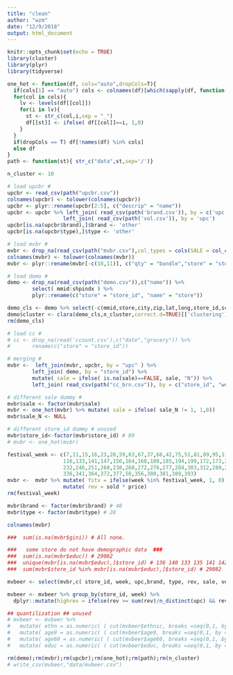 ```yaml
---
title: "clean"
author: "wzm"
date: "12/9/2018"
output: html_document
---
```


```r
knitr::opts_chunk$set(echo = TRUE)
library(cluster)
library(plyr)
library(tidyverse)
```

```r
one_hot <- function(df, cols="auto",dropCols=T){
  if(cols[1] == "auto") cols <- colnames(df)[which(sapply(df, function(x) is.factor(x) & !is.ordered(x)))]
  for(col in cols){
    lv <- levels(df[[col]])
    for(i in lv){
      st <- str_c(col,i,sep = "_")
      df[[st]] <- ifelse( df[[col]]==i, 1,0) 
    }
  }
  if(dropCols == T) df[!names(df) %in% cols]
  else df
}
path <- function(st){ str_c("data",st,sep='/')}
```

```r
n_cluster <- 10
```

```r
# load upcbr #
upcbr <- read_csv(path("upcbr.csv"))
colnames(upcbr) <- tolower(colnames(upcbr))
upcbr <- plyr::rename(upcbr[2:5], c("descrip" = "name"))
upcbr <- upcbr %>% left_join( read_csv(path('brand.csv')), by = c('upc' = 'UPC') ) %>% 
                  left_join( read_csv(path('vol.csv')), by = 'upc')
upcbr[is.na(upcbr$brand),]$brand <- 'other'
upcbr[is.na(upcbr$type),]$type <- 'other'

# load mvbr #
mvbr <- drop_na(read_csv(path("mvbr.csv"),col_types = cols(SALE = col_character())),c("UPC"))
colnames(mvbr) <- tolower(colnames(mvbr))
mvbr <- plyr::rename(mvbr[-c(10,11)], c("qty" = "bundle","store" = "store_id","move" = "sold")) 

# load demo #
demo <- drop_na(read_csv(path("demo.csv")),c("name")) %>% 
        select( mmid:shpindx ) %>%
        plyr::rename(c("store" = "store_id", "name" = "store"))

demo_cls <- demo %>% select(-c(mmid,store,city,zip,lat,long,store_id,scluster,zone))
demo$cluster <- clara(demo_cls,n_cluster,correct.d=TRUE)[['clustering']]
rm(demo_cls)

# load cc #
# cc <- drop_na(read('ccount.csv'),c("date","grocery")) %>% 
#       rename(c("store" = "store_id"))
```

```r
# merging #
mvbr <-  left_join(mvbr, upcbr, by = "upc" ) %>%
        left_join( demo, by = "store_id") %>%
        mutate( sale = ifelse( is.na(sale)==FALSE, sale, "N")) %>% 
        left_join( read_csv(path("cc_brn.csv")), by = c("store_id", "week"))

# different sale dummy #
mvbr$sale <- factor(mvbr$sale)
mvbr <- one_hot(mvbr) %>% mutate( sale = ifelse( sale_N != 1, 1,0))
mvbr$sale_N <- NULL

# different store_id dummy # unused
mvbr$store_id<-factor(mvbr$store_id) # 89
# mvbr <- one_hot(mvbr)

festival_week <- c(7,11,15,16,23,28,59,63,67,37,68,42,75,51,81,89,95,119,120,128,103,112,
                  116,133,141,147,156,164,168,180,185,194,199,172,173,208,216,220,224,225,
                  232,246,251,260,238,268,272,276,277,284,303,312,289,298,320,324,328,329,
                  336,341,364,372,377,50,356,380,381,389,393)
mvbr <-  mvbr %>% mutate( fstv = ifelse(week %in% festival_week, 1, 0)) %>%
                  mutate( rev = sold * price)
rm(festival_week)

mvbr$brand <- factor(mvbr$brand) # 48
mvbr$type <- factor(mvbr$type) # 28
```

```r
colnames(mvbr)

###  sum(is.na(mvbr$gini)) # All none.

###   some store do not have demographic data  ###
###  sum(is.na(mvbr$educ)) # 29082 
###  unique(mvbr[is.na(mvbr$educ),]$store_id) # 136 140 133 135 141 142 143 144 146 139
###  sum(mvbr$store_id %in% mvbr[is.na(mvbr$educ),]$store_id) # 29082

mvbeer <- select(mvbr,c( store_id, week, upc,brand, type, rev, sale, vol, fstv,cluster,price,sale_B:sale_S))

mvbeer <- mvbeer %>% group_by(store_id, week) %>%
  dplyr::mutate(highrev = ifelse(rev >= sum(rev)/n_distinct(upc) && rev>0, 1, 0) )

## quantilization ## unused
# mvbeer <- mvbeer %>% 
#   mutate( ethn = as.numeric( ( cut(mvbeer$ethnic, breaks =seq(0,1, by =0.05))))) %>%
#   mutate( age9 = as.numeric( ( cut(mvbeer$age9, breaks =seq(0,1, by =0.05))))) %>%
#   mutate( age60 = as.numeric( ( cut(mvbeer$age60, breaks =seq(0,1, by =0.05))))) %>%
#   mutate( educ = as.numeric( ( cut(mvbeer$educ, breaks =seq(0,1, by =0.05)))))

```

```r
rm(demo);rm(mvbr);rm(upcbr);rm(one_hot);rm(path);rm(n_cluster)
# write_csv(mvbeer,"data/mvbeer.csv")
```
